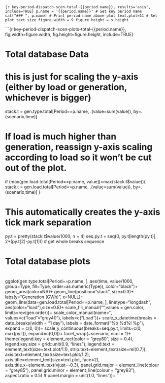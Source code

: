 
```{r key-period-dispatch-scen-total-{{period.name}}, results='asis', include=TRUE}
p.name = '{{period.name}}' # Set key period name
cat("### ", p.name) # Print period name above plot
text.plot=11 # Set plot text size
figure.width = 9
figure.height = s.height
``` 

```{r key-period-dispatch-scen-plots-total-{{period.name}}, fig.width=figure.width, fig.height=figure.height, include=TRUE}

# ###############################################################################
# Total database Data
# ###############################################################################   

# this is just for scaling the y-axis (either by load or generation, whichever is bigger)
stack.t = gen.type.total[Period==p.name, .(value=sum(value)), by=.(scenario,time)] 

# If load is much higher than generation, reassign y-axis scaling according to load so it won't be cut out of the plot.
if (max(gen.load.total[Period==p.name, value])>max(stack.t$value)){
  stack.t = gen.load.total[Period==p.name, .(value=sum(value)), by=.(scenario,time)]
}

# This automatically creates the y-axis tick mark separation
py.t = pretty(stack.t$value/1000, n = 4)
seq.py.t = seq(0, py.t[length(py.t)], 2*(py.t[2]-py.t[1])) # get whole breaks sequence 

# #############################################################################################################
# Total database plots
# #############################################################################################################
ggplot(gen.type.total[Period==p.name, ], aes(time, value/1000, group=Type, fill=Type, order=as.numeric(Type)), color="black")+
      geom_area(color=NA)+
      geom_line(position="stack", size=0.3)+
      labs(y="Generation (GWh)", x=NULL)+
      geom_line(data=gen.load.total[Period==p.name, ], linetype="longdash", aes(color="load"),size=0.8)+
      scale_fill_manual("",values = gen.color, limits=rev(gen.order))+
      scale_color_manual(name='', values=c("load"="grey40"), labels=c("Load"))+
      scale_x_datetime(breaks = date_breaks(width = "1 day"), labels = date_format("%b %d\n%I %p"), expand = c(0, 0))+
      scale_y_continuous(breaks=seq.py.t, limits=c(0, max(py.t)), expand=c(0,0))+
      facet_wrap(~scenario, ncol = 1)+
      theme(legend.key = element_rect(color = "grey80", size = 0.4),
            legend.key.size = grid::unit(0.9, "lines"), 
            legend.text = element_text(size=text.plot/1.1),
            strip.text=element_text(size=rel(0.7)),
            axis.text=element_text(size=text.plot/1.2), 
            axis.title=element_text(size=text.plot, face=2), 
            axis.title.x=element_text(vjust=-0.3),
            panel.grid.major = element_line(colour = "grey85"),
            panel.grid.minor = element_line(colour = "grey93"),
            aspect.ratio = 0.5)
#                           panel.margin = unit(1.0, "lines"))+
```



  
  